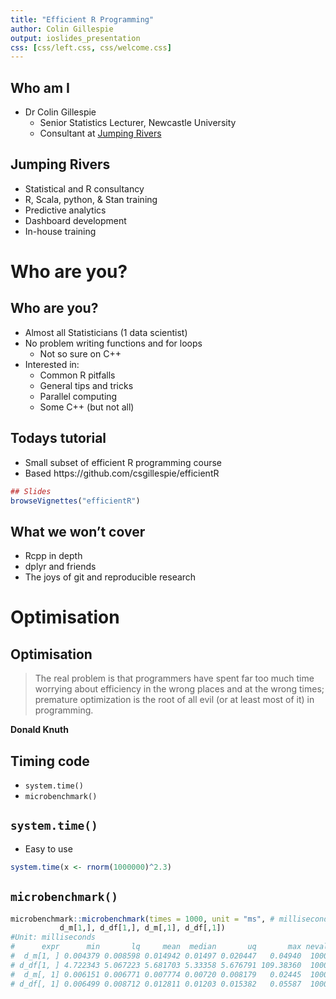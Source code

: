 ```yaml
---
title: "Efficient R Programming"
author: Colin Gillespie
output: ioslides_presentation
css: [css/left.css, css/welcome.css]
---
```

<!--
%\VignetteEngine{knitr::rmarkdown}
%\VignetteIndexEntry{Slides: Welcome}
-->

## Who am I

  * Dr Colin Gillespie
    * Senior Statistics Lecturer, Newcastle University
    * Consultant at [Jumping Rivers](jumpingerivers.com)

## Jumping Rivers

  * Statistical and R consultancy
  * R, Scala, python, & Stan training
  * Predictive analytics
  * Dashboard development
  * In-house training
  
# Who are you?

## Who are you?

  * Almost all Statisticians (1 data scientist)
  * No problem writing functions and for loops
    * Not so sure on C++
  * Interested in:
    * Common R pitfalls
    * General tips and tricks
    * Parallel computing
    * Some C++ (but not all)


## Todays tutorial

  * Small subset of efficient R programming course
  * Based https://github.com/csgillespie/efficientR

```r
## Slides
browseVignettes("efficientR")
```

## What we won't cover

 * Rcpp in depth
 * dplyr and friends
 * The joys of git and reproducible research


# Optimisation
## Optimisation

> The real problem is that programmers have spent far too much time worrying about
efficiency in the wrong places and at the wrong times; premature optimization is the
root of all evil (or at least most of it) in programming.

__Donald Knuth__

## Timing code

  * `system.time()`
  * `microbenchmark()`

##  `system.time()`

  * Easy to use

```r
system.time(x <- rnorm(1000000)^2.3)
```

##  `microbenchmark()`

```r
microbenchmark::microbenchmark(times = 1000, unit = "ms", # milliseconds
           d_m[1,], d_df[1,], d_m[,1], d_df[,1])
#Unit: milliseconds
#      expr      min       lq     mean  median       uq       max neval cld
#  d_m[1, ] 0.004379 0.008598 0.014942 0.01497 0.020447   0.04940  1000  a 
# d_df[1, ] 4.722343 5.067223 5.681703 5.33358 5.676791 109.38360  1000   b
#  d_m[, 1] 0.006151 0.006771 0.007774 0.00720 0.008179   0.02445  1000  a 
# d_df[, 1] 0.006499 0.008712 0.012811 0.01203 0.015382   0.05587  1000  a 
```













